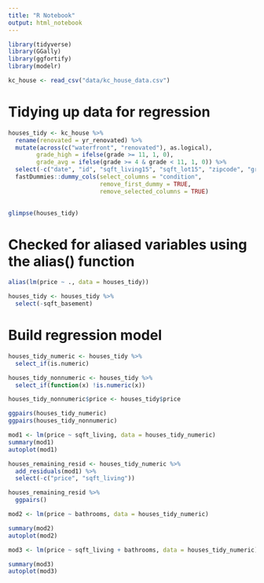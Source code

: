 ```yaml
---
title: "R Notebook"
output: html_notebook
---
```


```r
library(tidyverse)
library(GGally)
library(ggfortify)
library(modelr)
```

```r
kc_house <- read_csv("data/kc_house_data.csv")
```

# Tidying up data for regression 

```r
houses_tidy <- kc_house %>%
  rename(renovated = yr_renovated) %>%
  mutate(across(c("waterfront", "renovated"), as.logical),
        grade_high = ifelse(grade >= 11, 1, 0),
        grade_avg = ifelse(grade >= 4 & grade < 11, 1, 0)) %>%
  select(-c("date", "id", "sqft_living15", "sqft_lot15", "zipcode", "grade")) %>%
  fastDummies::dummy_cols(select_columns = "condition",
                          remove_first_dummy = TRUE,
                          remove_selected_columns = TRUE)
        
```

```r
glimpse(houses_tidy)
```

# Checked for aliased variables using the alias() function

```r
alias(lm(price ~ ., data = houses_tidy))

houses_tidy <- houses_tidy %>%
  select(-sqft_basement)
```

# Build regression model

```r
houses_tidy_numeric <- houses_tidy %>%
  select_if(is.numeric)

houses_tidy_nonnumeric <- houses_tidy %>%
  select_if(function(x) !is.numeric(x))

houses_tidy_nonnumeric$price <- houses_tidy$price

ggpairs(houses_tidy_numeric)
ggpairs(houses_tidy_nonnumeric)
```

```r
mod1 <- lm(price ~ sqft_living, data = houses_tidy_numeric)
summary(mod1)
autoplot(mod1)
```



```r
houses_remaining_resid <- houses_tidy_numeric %>%
  add_residuals(mod1) %>%
  select(-c("price", "sqft_living"))

houses_remaining_resid %>%
  ggpairs()
```



```r
mod2 <- lm(price ~ bathrooms, data = houses_tidy_numeric)

summary(mod2)
autoplot(mod2)
```

```r
mod3 <- lm(price ~ sqft_living + bathrooms, data = houses_tidy_numeric)

summary(mod3)
autoplot(mod3)
```

